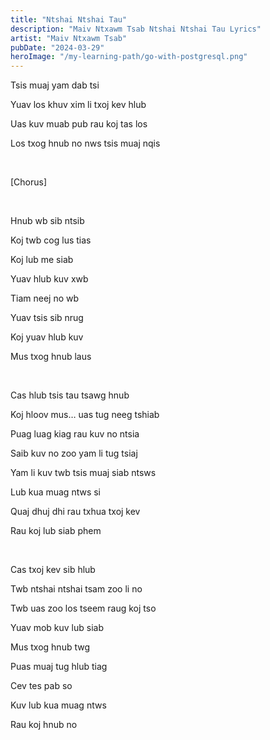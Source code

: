 ```yaml
---
title: "Ntshai Ntshai Tau"
description: "Maiv Ntxawm Tsab Ntshai Ntshai Tau Lyrics"
artist: "Maiv Ntxawm Tsab"
pubDate: "2024-03-29"
heroImage: "/my-learning-path/go-with-postgresql.png"
---
```


Tsis muaj yam dab tsi

Yuav los khuv xim li txoj kev hlub

Uas kuv muab pub rau koj tas los

Los txog hnub no nws tsis muaj nqis

<br />

[Chorus]

<br />

Hnub wb sib ntsib

Koj twb cog lus tias

Koj lub me siab

Yuav hlub kuv xwb

Tiam neej no wb

Yuav tsis sib nrug

Koj yuav hlub kuv

Mus txog hnub laus

<br />

Cas hlub tsis tau tsawg hnub

Koj hloov mus… uas tug neeg tshiab

Puag luag kiag rau kuv no ntsia

Saib kuv no zoo yam li tug tsiaj

Yam li kuv twb tsis muaj siab ntsws

Lub kua muag ntws si

Quaj dhuj dhi rau txhua txoj kev

Rau koj lub siab phem

<br />

Cas txoj kev sib hlub

Twb ntshai ntshai tsam zoo li no

Twb uas zoo los tseem raug koj tso

Yuav mob kuv lub siab

Mus txog hnub twg

Puas muaj tug hlub tiag

Cev tes pab so

Kuv lub kua muag ntws

Rau koj hnub no
